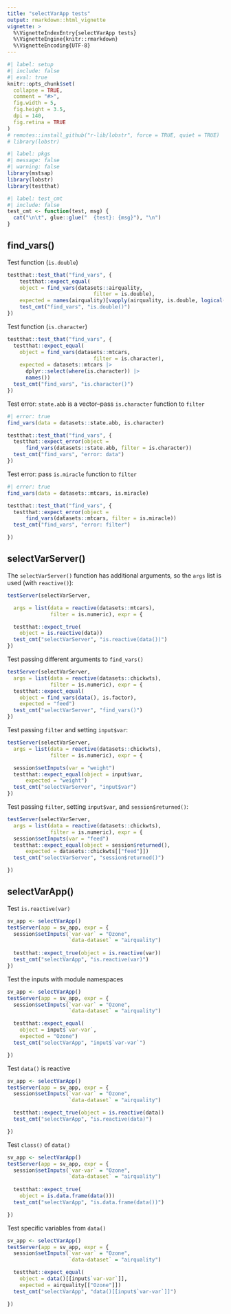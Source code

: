 ```yaml
---
title: "selectVarApp tests"
output: rmarkdown::html_vignette
vignette: >
  %\VignetteIndexEntry{selectVarApp tests}
  %\VignetteEngine{knitr::rmarkdown}
  %\VignetteEncoding{UTF-8}
---
```



```r
#| label: setup
#| include: false
#| eval: true
knitr::opts_chunk$set(
  collapse = TRUE,
  comment = "#>",
  fig.width = 5,
  fig.height = 3.5,
  dpi = 140,
  fig.retina = TRUE
)
# remotes::install_github("r-lib/lobstr", force = TRUE, quiet = TRUE)
# library(lobstr)
```

```r
#| label: pkgs
#| message: false
#| warning: false
library(mstsap)
library(lobstr)
library(testthat)
```


```r
#| label: test_cmt 
#| include: false
test_cmt <- function(test, msg) {
  cat("\n\t", glue::glue("  {test}: {msg}"), "\n")
}

```

## find_vars()

Test function (`is.double`)

```r
testthat::test_that("find_vars", {
    testthat::expect_equal(
    object = find_vars(datasets::airquality,
                            filter = is.double),
    expected = names(airquality)[vapply(airquality, is.double, logical(1))])
    test_cmt("find_vars", "is.double()")
})
```

Test function (`is.character`)

```r
testthat::test_that("find_vars", {
  testthat::expect_equal(
    object = find_vars(datasets::mtcars,
                            filter = is.character),
    expected = datasets::mtcars |>
      dplyr::select(where(is.character)) |>
      names())
  test_cmt("find_vars", "is.character()")
})
```

Test error: `state.abb` is a vector--pass `is.character` function to `filter`

```r
#| error: true
find_vars(data = datasets::state.abb, is.character)
```


```r
testthat::test_that("find_vars", {
  testthat::expect_error(object =
      find_vars(datasets::state.abb, filter = is.character))
  test_cmt("find_vars", "error: data")
})
```

Test error: pass `is.miracle` function to `filter`

```r
#| error: true
find_vars(data = datasets::mtcars, is.miracle)
```


```r
testthat::test_that("find_vars", {
  testthat::expect_error(object =
      find_vars(datasets::mtcars, filter = is.miracle))
  test_cmt("find_vars", "error: filter")

})
```

## selectVarServer() 

The `selectVarServer()` function has additional arguments, so the `args` list is used (with `reactive()`):

```r
testServer(selectVarServer,

  args = list(data = reactive(datasets::mtcars),
              filter = is.numeric), expr = {

  testthat::expect_true(
    object = is.reactive(data))
  test_cmt("selectVarServer", "is.reactive(data())")
})
```

Test passing different arguments to `find_vars()`

```r
testServer(selectVarServer,
  args = list(data = reactive(datasets::chickwts),
              filter = is.numeric), expr = {
  testthat::expect_equal(
    object = find_vars(data(), is.factor),
    expected = "feed")
  test_cmt("selectVarServer", "find_vars()")
})
```

Test passing `filter` and setting `input$var`:

```r
testServer(selectVarServer,
  args = list(data = reactive(datasets::chickwts),
              filter = is.numeric), expr = {

  session$setInputs(var = "weight")
  testthat::expect_equal(object = input$var,
      expected = "weight")
  test_cmt("selectVarServer", "input$var")
})
```

Test passing `filter`, setting `input$var`, and `session$returned()`:

```r
testServer(selectVarServer,
  args = list(data = reactive(datasets::chickwts),
              filter = is.numeric), expr = {
  session$setInputs(var = "feed")
  testthat::expect_equal(object = session$returned(),
      expected = datasets::chickwts[["feed"]])
  test_cmt("selectVarServer", "session$returned()")

})
```


## selectVarApp()

Test `is.reactive(var)`

```r
sv_app <- selectVarApp()
testServer(app = sv_app, expr = {
  session$setInputs(`var-var` = "Ozone",
                    `data-dataset` = "airquality")
  
  testthat::expect_true(object = is.reactive(var))
  test_cmt("selectVarApp", "is.reactive(var)")
})
```

Test the inputs with module namespaces 

```r
sv_app <- selectVarApp()
testServer(app = sv_app, expr = {
  session$setInputs(`var-var` = "Ozone",
                    `data-dataset` = "airquality")

  testthat::expect_equal(
    object = input$`var-var`,
    expected = "Ozone")
  test_cmt("selectVarApp", "input$`var-var`")

})
```

Test `data()` is reactive

```r
sv_app <- selectVarApp()
testServer(app = sv_app, expr = {
  session$setInputs(`var-var` = "Ozone",
                    `data-dataset` = "airquality")

  testthat::expect_true(object = is.reactive(data))
  test_cmt("selectVarApp", "is.reactive(data)")

})
```

Test `class()` of `data()`

```r
sv_app <- selectVarApp()
testServer(app = sv_app, expr = {
  session$setInputs(`var-var` = "Ozone",
                    `data-dataset` = "airquality")
  
  testthat::expect_true(
    object = is.data.frame(data()))
  test_cmt("selectVarApp", "is.data.frame(data())")

})
```

Test specific variables from `data()`

```r
sv_app <- selectVarApp()
testServer(app = sv_app, expr = {
  session$setInputs(`var-var` = "Ozone",
                    `data-dataset` = "airquality")

  testthat::expect_equal(
    object = data()[[input$`var-var`]],
    expected = airquality[["Ozone"]])
  test_cmt("selectVarApp", "data()[[input$`var-var`]]")

})
```
